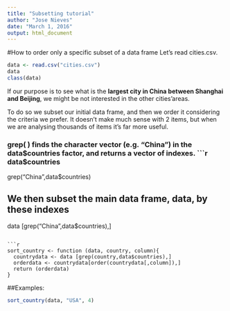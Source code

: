 ```yaml
---
title: "Subsetting tutorial"
author: "Jose Nieves"
date: "March 1, 2016"
output: html_document
---
```


#How to order only a specific subset of a data frame
Let's read cities.csv.
```r
data <- read.csv("cities.csv")
data
class(data)
```
If our purpose is to see what is the __largest city in China between Shanghai and Beijing__, we might be not interested in the other cities'areas. 

To do so we subset our initial data frame, and then we order it considering the criteria we prefer. It doesn't make much sense with 2 items, but when we are analysing thousands of items it's far more useful.

### __grep( )__ finds the character vector (e.g. "China") in the data$countries factor, and returns a vector of indexes.
```r
data$countries
  
grep("China",data$countries)

## We then subset the main data frame, data, by these indexes

data [grep("China",data$countries),]
```

```r
sort_country <- function (data, country, column){
  countrydata <- data [grep(country,data$countries),]
  orderdata <- countrydata[order(countrydata[,column]),]
  return (orderdata)
}
```

##Examples:

```r
sort_country(data, "USA", 4)
```
  
